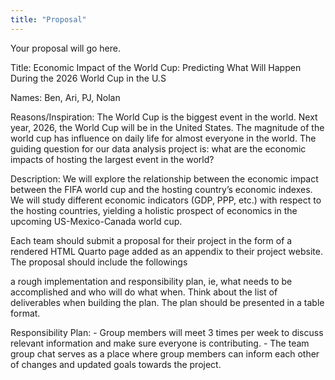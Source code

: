 ```yaml
---
title: "Proposal"
---
```


Your proposal will go here.

Title: Economic Impact of the World Cup: Predicting What Will Happen During the 2026 World Cup in the U.S 

Names: Ben, Ari, PJ, Nolan

Reasons/Inspiration: The World Cup is the biggest event in the world. Next year, 2026, the World Cup will be in the United States. The magnitude of the world cup has influence on daily life for almost everyone in the world. The guiding question for our data analysis project is: what are the economic impacts of hosting the largest event in the world? 

Description: We will explore the relationship between the economic impact between the FIFA world cup and the hosting country's economic indexes. We will study different economic indicators (GDP, PPP, etc.) with respect to the hosting countries, yielding a holistic prospect of economics in the upcoming US-Mexico-Canada world cup.

Each team should submit a proposal for their project in the form of a rendered HTML Quarto page added as an appendix to their project website. The proposal should include the followings


a rough implementation and responsibility plan, ie, what needs to be accomplished and who will do what when. Think about the list of deliverables when building the plan. The plan should be presented in a table format.

Responsibility Plan: 
- Group members will meet 3 times per week to discuss relevant information and make sure everyone is contributing. 
- The team group chat serves as a place where group members can inform each other of changes and updated goals towards the project. 
